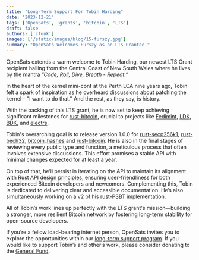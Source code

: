 ```yaml
---
title: "Long-Term Support For Tobin Harding"
date: '2023-12-21'
tags: ['OpenSats', 'grants', 'bitcoin', 'LTS']
draft: false
authors: ['cfunk']
images: ['/static/images/blog/15-furszy.jpg']
summary: "OpenSats Welcomes Furszy as an LTS Grantee."
---
```


OpenSats extends a warm welcome to Tobin Harding, our newest LTS Grant recipient
hailing from the Central Coast of New South Wales where he lives by the mantra
*”Code, Roll, Dive, Breath - Repeat.”*

In the heart of the kernel mini-conf at the Perth LCA nine years ago, Tobin felt
a spark of inspiration as he overheard discussions about patching the kernel -
"I want to do that." And the rest, as they say, is history.

With the backing of this LTS grant, he is now set to keep achieving significant
milestones for [rust-bitcoin](https://github.com/rust-bitcoin), crucial to
projects like [Fedimint](https://github.com/fedimint/fedimint),
[LDK](https://github.com/lightningdevkit/ldk-sample),
[BDK](https://github.com/bitcoindevkit/bdk), and
[electrs](https://github.com/romanz/electrs).

Tobin's overarching goal is to release version 1.0.0 for
[rust-secp256k1](https://github.com/rust-bitcoin/rust-secp256k1),
[rust-bech32](https://github.com/rust-bitcoin/rust-bech32),
[bitcoin_hashes](https://github.com/rust-bitcoin/bitcoin_hashes) and
[rust-bitcoin](https://github.com/rust-bitcoin). He is also in the final stages
of reviewing every public type and function, a meticulous process that often
involves extensive discussions. This effort promises a stable API with minimal
changes expected for at least a year.

On top of that, he’ll persist in iterating on the API to maintain its alignment
with [Rust API design principles](https://github.com/rust-lang/api-guidelines),
ensuring user-friendliness for both experienced Bitcoin developers and
newcomers. Complementing this, Tobin is dedicated to delivering clear and
accessible documentation. He’s also simultaneously working on a v2 of his
[rust-PSBT](https://github.com/tcharding/rust-psbt) implementation.

All of Tobin’s work lines up perfectly with the LTS grant's mission—building a
stronger, more resilient Bitcoin network by fostering long-term stability for
open-source developers.

If you’re a fellow load-bearing internet person, OpenSats invites you to explore
the opportunities within our [long-term support program](/tags/lts). If you
would like to support Tobin’s and other’s work, please consider donating to the
[General Fund](/projects/general_fund).

<center>
    <DonateToGeneralFundButton/>
</center>
